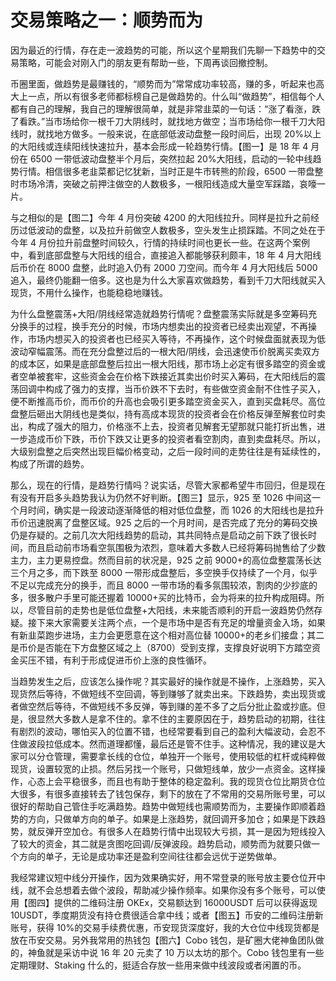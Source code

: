 
# 交易策略之一：顺势而为

因为最近的行情，存在走一波趋势的可能，所以这个星期我们先聊一下趋势中的交易策略，可能会对刚入门的朋友更有帮助一些，下周再谈回撤控制。

币圈里面，做趋势是最赚钱的，“顺势而为”常常成功率较高，赚的多，听起来也高大上一点，所以有很多老师都标榜自己是做趋势的。什么叫“做趋势”，相信每个人都有自己的理解，我自己的理解很简单，就是非常韭菜的一句话：“涨了看涨，跌了看跌。”当市场给你一根千刀大阴线时，就找地方做空；当市场给你一根千刀大阳线时，就找地方做多。一般来说，在底部低波动盘整一段时间后，出现 20%以上的大阳线或连续阳线快速拉升，基本会形成一轮趋势行情。【图一】是 18 年 4 月份在 6500 一带低波动盘整半个月后，突然拉起 20%大阳线，启动的一轮中线趋势行情。相信很多老韭菜都记忆犹新，当时正是牛市转熊的阶段，6500 一带盘整时市场冷清，突破之前押注做空的人数极多，一根阳线造成大量空军踩踏，哀嚎一片。

<ImgZoom src="/pope/交易策略/交易策略之一：顺势而为/6501579333080_.pic_hd.jpg" title="【图一】" />

与之相似的是【图二】今年 4 月份突破 4200 的大阳线拉升。同样是拉升之前经历过低波动的盘整，以及拉升前做空人数极多，空头发生止损踩踏。不同之处在于今年 4 月份拉升前盘整时间较久，行情的持续时间也更长一些。在这两个案例中，看到底部盘整与大阳线的组合，直接追入都能够获利颇丰，18 年 4 月大阳线后币价在 8000 盘整，此时追入仍有 2000 刀空间。而今年 4 月大阳线后 5000 追入，最终仍能翻一倍多。这也是为什么大家喜欢做趋势，看到千刀大阳线就买入现货，不用什么操作，也能稳稳地赚钱。

<ImgZoom src="/pope/交易策略/交易策略之一：顺势而为/6511579333081_.pic_hd.jpg" title="【图二】" />

为什么盘整震荡+大阳/阴线经常造就趋势行情呢？盘整震荡实际就是多空筹码充分换手的过程，换手充分的时候，市场内想卖出的投资者已经卖出观望，不再操作，市场内想买入的投资者也已经买入等待，不再操作，这个时候盘面就表现为低波动窄幅震荡。而在充分盘整过后的一根大阳/阴线，会迅速使币价脱离买卖双方的成本区，如果是底部盘整后拉出一根大阳线，那市场上必定有很多踏空的资金或者空单被套牢，这些资金会在价格下跌接近其卖出价时买入筹码，在大阳线后的震荡回调中构成了强力的支撑，当币价跌不下去时，有些做空资金耐不住性子买入，便不断推高币价，而币价的升高也会吸引更多踏空资金买入，直到买盘耗尽。高位盘整后砸出大阴线也是类似，持有高成本现货的投资者会在价格反弹至解套位时卖出，构成了强大的阻力，价格涨不上去，投资者见解套无望那就只能打折出售，进一步造成币价下跌，币价下跌又让更多的投资者看空割肉，直到卖盘耗尽。所以，大级别盘整之后突然出现巨幅价格变动，之后一段时间的走势往往是有延续性的，构成了所谓的趋势。

那么，现在的行情，是趋势行情吗？说实话，尽管大家都希望牛市回归，但是现在有没有开启多头趋势我认为仍然不好判断。【图三】显示，925 至 1026 中间这一个月时间，确实是一段波动逐渐降低的相对低位盘整，而 1026 的大阳线也是拉升币价迅速脱离了盘整区域。925 之后的一个月时间，是否完成了充分的筹码交换仍是存疑的。之前几次大阳线趋势的启动，其共同特点是启动之前下跌了很长时间，而且启动前市场看空氛围极为浓烈，意味着大多数人已经将筹码抛售给了少数主力，主力更易控盘。然而目前的状况是，925 之前 9000+的高位盘整震荡长达三个月之多，而下跌至 8000 一带形成盘整后，多空换手仅持续了一个月，似乎不足以完成充分的换手，而且 8000 一带市场的看多氛围较浓，割肉的少抄底的多，很多散户手里可能还握着 10000+买的比特币，会为将来的拉升构成阻碍。所以，尽管目前的走势也是低位盘整+大阳线，未来能否顺利的开启一波趋势仍然存疑。接下来大家需要关注两个点，一个是市场中是否有充足的增量资金入场，如果有新韭菜跑步进场，主力会更愿意在这个相对高位替 10000+的老乡们接盘；其二是币价是否能在下方盘整区域之上（8700）受到支撑，支撑良好说明下方踏空资金买压不错，有利于形成促进币价上涨的良性循环。

<ImgZoom src="/pope/交易策略/交易策略之一：顺势而为/6521579333082_.pic_hd.jpg" title="【图三】" />

当趋势发生之后，应该怎么操作呢？其实最好的操作就是不操作，上涨趋势，买入现货然后等待，不做短线不空回调，等到赚够了就卖出来。下跌趋势，卖出现货或者做空然后等待，不做短线不多反弹，等到赚的差不多了之后分批止盈或抄底。但是，很显然大多数人是拿不住的。拿不住的主要原因在于，趋势启动的初期，往往有剧烈的波动，哪怕买入的位置不错，也经常要看到自己的盈利大幅波动，会忍不住做波段拉低成本。然而道理都懂，最后还是管不住手。这种情况，我的建议是大家可以分仓管理，需要拿长线的仓位，单独开一个账号，使用较低的杠杆或纯粹做现货，设置较宽的止损。然后另找一个账号，只做短线单，放少一点资金。这样操作，心态上会平稳很多，而且也有助于整体的稳定盈利。我的现货仓位比期货仓位大很多，有很多直接转去了钱包保存，剩下的放在了不常用的交易所账号里，可以很好的帮助自己管住手吃满趋势。趋势中做短线也需顺势而为，主要操作即顺着趋势的方向，只做单方向的单子。如果是上涨趋势，就回调开多加仓；如果是下跌趋势，就反弹开空加仓。有很多人在趋势行情中出现较大亏损，其一是因为短线投入了较大的资金，其二就是贪图吃回调/反弹波段。趋势启动，顺势而为就要只做一个方向的单子，无论是成功率还是盈利空间往往都会远优于逆势做单。

我经常建议短中线分开操作，因为效果确实好，用不常登录的账号放主要仓位开中线，就不会总想着去做个波段，帮助减少操作频率。如果你没有多个账号，可以使用【图四】提供的二维码注册 OKEx，交易额达到 16000USDT 后可以获得返现 10USDT，季度期货没有持仓费很适合拿中线；或者【图五】币安的二维码注册新账号，获得 10%的交易手续费优惠，币安现货深度好，我的大仓位中线现货都是放在币安交易。另外我常用的热钱包【图六】Cobo 钱包，是矿圈大佬神鱼团队做的，神鱼就是采访中说 16 年 20 元卖了 10 万以太坊的那个。Cobo 钱包里有一些定期理财、Staking 什么的，挺适合存放一些用来做中线波段或者闲置的币。
